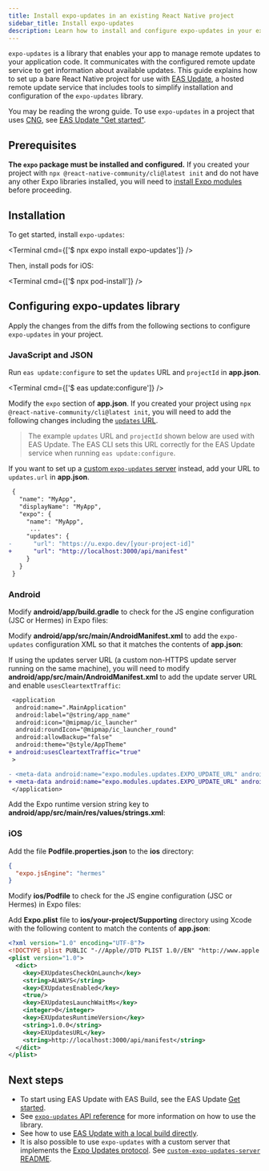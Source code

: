 ```yaml
---
title: Install expo-updates in an existing React Native project
sidebar_title: Install expo-updates
description: Learn how to install and configure expo-updates in your existing React Native project.
---
```



`expo-updates` is a library that enables your app to manage remote updates to your application code. It communicates with the configured remote update service to get information about available updates. This guide explains how to set up a bare React Native project for use with [EAS Update](/eas-update/introduction), a hosted remote update service that includes tools to simplify installation and configuration of the `expo-updates` library.

<Collapsible summary="Do you use Continuous Native Generation (CNG) in your project?">

You may be reading the wrong guide. To use `expo-updates` in a project that uses [CNG](/workflow/continuous-native-generation/), see [EAS Update "Get started"](/eas-update/getting-started/).

</Collapsible>

## Prerequisites

**The `expo` package must be installed and configured.** If you created your project with `npx @react-native-community/cli@latest init` and do not have any other Expo libraries installed, you will need to [install Expo modules](/bare/installing-expo-modules) before proceeding.

## Installation

To get started, install `expo-updates`:

<Terminal cmd={['$ npx expo install expo-updates']} />

Then, install pods for iOS:

<Terminal cmd={['$ npx pod-install']} />

## Configuring expo-updates library

Apply the changes from the diffs from the following sections to configure `expo-updates` in your project.

### JavaScript and JSON

Run `eas update:configure` to set the `updates` URL and `projectId` in **app.json**.

<Terminal cmd={['$ eas update:configure']} />

Modify the `expo` section of **app.json**. If you created your project using `npx @react-native-community/cli@latest init`, you will need to add the following changes including the [`updates` URL](/versions/latest/config/app/#url).

> The example `updates` URL and `projectId` shown below are used with EAS Update. The EAS CLI sets this URL correctly for the EAS Update service when running `eas update:configure`.

<DiffBlock source="/static/diffs/expo-updates-app-json.diff" />

If you want to set up a [custom `expo-updates` server](https://github.com/expo/custom-expo-updates-server) instead, add your URL to `updates.url` in **app.json**.

```diff app.json
 {
   "name": "MyApp",
   "displayName": "MyApp",
   "expo": {
     "name": "MyApp",
      ...
     "updates": {
-      "url": "https://u.expo.dev/[your-project-id]"
+      "url": "http://localhost:3000/api/manifest"
     }
   }
 }
```

### Android

Modify **android/app/build.gradle** to check for the JS engine configuration (JSC or Hermes) in Expo files:

<DiffBlock source="/static/diffs/expo-updates-android-build-gradle.diff" />

Modify **android/app/src/main/AndroidManifest.xml** to add the `expo-updates` configuration XML so that it matches the contents of **app.json**:

<DiffBlock source="/static/diffs/expo-updates-android-manifest.diff" />

If using the updates server URL (a custom non-HTTPS update server running on the same machine), you will need to modify **android/app/src/main/AndroidManifest.xml** to add the update server URL and enable `usesCleartextTraffic`:

```diff android/app/src/main/AndroidManifest.xml
 <application
  android:name=".MainApplication"
  android:label="@string/app_name"
  android:icon="@mipmap/ic_launcher"
  android:roundIcon="@mipmap/ic_launcher_round"
  android:allowBackup="false"
  android:theme="@style/AppTheme"
+ android:usesCleartextTraffic="true"
 >

- <meta-data android:name="expo.modules.updates.EXPO_UPDATE_URL" android:value="https://u.expo.dev/[your-project-id]"/>
+ <meta-data android:name="expo.modules.updates.EXPO_UPDATE_URL" android:value="http://localhost:3000/api/manifest"/>
 </application>
```

Add the Expo runtime version string key to **android/app/src/main/res/values/strings.xml**:

<DiffBlock source="/static/diffs/expo-updates-strings-xml.diff" />

### iOS

Add the file **Podfile.properties.json** to the **ios** directory:

```json ios/Podfile.properties.json
{
  "expo.jsEngine": "hermes"
}
```

Modify **ios/Podfile** to check for the JS engine configuration (JSC or Hermes) in Expo files:

<DiffBlock source="/static/diffs/expo-updates-ios-podfile.diff" />

Add **Expo.plist** file to **ios/your-project/Supporting** directory using Xcode with the following content to match the contents of **app.json**:

```xml Expo.plist
<?xml version="1.0" encoding="UTF-8"?>
<!DOCTYPE plist PUBLIC "-//Apple//DTD PLIST 1.0//EN" "http://www.apple.com/DTDs/PropertyList-1.0.dtd">
<plist version="1.0">
  <dict>
    <key>EXUpdatesCheckOnLaunch</key>
    <string>ALWAYS</string>
    <key>EXUpdatesEnabled</key>
    <true/>
    <key>EXUpdatesLaunchWaitMs</key>
    <integer>0</integer>
    <key>EXUpdatesRuntimeVersion</key>
    <string>1.0.0</string>
    <key>EXUpdatesURL</key>
    <string>http://localhost:3000/api/manifest</string>
  </dict>
</plist>
```

## Next steps

- To start using EAS Update with EAS Build, see the EAS Update [Get started](/eas-update/getting-started/).
- See [`expo-updates` API reference](/versions/latest/sdk/updates/) for more information on how to use the library.
- See how to use [EAS Update with a local build directly](/eas-update/build-locally/).
- It is also possible to use `expo-updates` with a custom server that implements the [Expo Updates protocol](/technical-specs/expo-updates-1/). See [`custom-expo-updates-server` README](https://github.com/expo/custom-expo-updates-server#readme).
